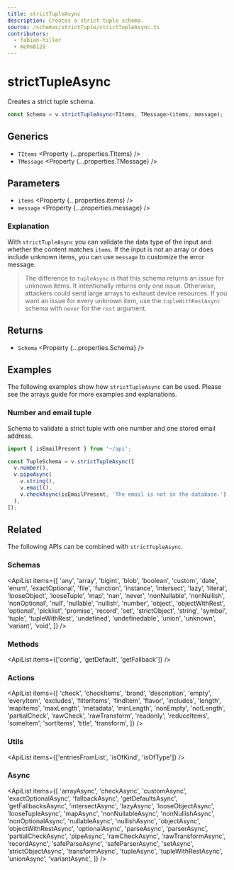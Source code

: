 ```yaml
---
title: strictTupleAsync
description: Creates a strict tuple schema.
source: /schemas/strictTuple/strictTupleAsync.ts
contributors:
  - fabian-hiller
  - mehm8128
---
```



# strictTupleAsync

Creates a strict tuple schema.

```ts
const Schema = v.strictTupleAsync<TItems, TMessage>(items, message);
```

## Generics

- `TItems` <Property {...properties.TItems} />
- `TMessage` <Property {...properties.TMessage} />

## Parameters

- `items` <Property {...properties.items} />
- `message` <Property {...properties.message} />

### Explanation

With `strictTupleAsync` you can validate the data type of the input and whether the content matches `items`. If the input is not an array or does include unknown items, you can use `message` to customize the error message.

> The difference to <Link href="../tupleAsync/">`tupleAsync`</Link> is that this schema returns an issue for unknown items. It intentionally returns only one issue. Otherwise, attackers could send large arrays to exhaust device resources. If you want an issue for every unknown item, use the <Link href="../tupleWithRestAsync/">`tupleWithRestAsync`</Link> schema with <Link href="../never/">`never`</Link> for the `rest` argument.

## Returns

- `Schema` <Property {...properties.Schema} />

## Examples

The following examples show how `strictTupleAsync` can be used. Please see the <Link href="/guides/arrays/">arrays guide</Link> for more examples and explanations.

### Number and email tuple

Schema to validate a strict tuple with one number and one stored email address.

```ts
import { isEmailPresent } from '~/api';

const TupleSchema = v.strictTupleAsync([
  v.number(),
  v.pipeAsync(
    v.string(),
    v.email(),
    v.checkAsync(isEmailPresent, 'The email is not in the database.')
  ),
]);
```

## Related

The following APIs can be combined with `strictTupleAsync`.

### Schemas

<ApiList
  items={[
    'any',
    'array',
    'bigint',
    'blob',
    'boolean',
    'custom',
    'date',
    'enum',
    'exactOptional',
    'file',
    'function',
    'instance',
    'intersect',
    'lazy',
    'literal',
    'looseObject',
    'looseTuple',
    'map',
    'nan',
    'never',
    'nonNullable',
    'nonNullish',
    'nonOptional',
    'null',
    'nullable',
    'nullish',
    'number',
    'object',
    'objectWithRest',
    'optional',
    'picklist',
    'promise',
    'record',
    'set',
    'strictObject',
    'string',
    'symbol',
    'tuple',
    'tupleWithRest',
    'undefined',
    'undefinedable',
    'union',
    'unknown',
    'variant',
    'void',
  ]}
/>

### Methods

<ApiList items={['config', 'getDefault', 'getFallback']} />

### Actions

<ApiList
  items={[
    'check',
    'checkItems',
    'brand',
    'description',
    'empty',
    'everyItem',
    'excludes',
    'filterItems',
    'findItem',
    'flavor',
    'includes',
    'length',
    'mapItems',
    'maxLength',
    'metadata',
    'minLength',
    'nonEmpty',
    'notLength',
    'partialCheck',
    'rawCheck',
    'rawTransform',
    'readonly',
    'reduceItems',
    'someItem',
    'sortItems',
    'title',
    'transform',
  ]}
/>

### Utils

<ApiList items={['entriesFromList', 'isOfKind', 'isOfType']} />

### Async

<ApiList
  items={[
    'arrayAsync',
    'checkAsync',
    'customAsync',
    'exactOptionalAsync',
    'fallbackAsync',
    'getDefaultsAsync',
    'getFallbacksAsync',
    'intersectAsync',
    'lazyAsync',
    'looseObjectAsync',
    'looseTupleAsync',
    'mapAsync',
    'nonNullableAsync',
    'nonNullishAsync',
    'nonOptionalAsync',
    'nullableAsync',
    'nullishAsync',
    'objectAsync',
    'objectWithRestAsync',
    'optionalAsync',
    'parseAsync',
    'parserAsync',
    'partialCheckAsync',
    'pipeAsync',
    'rawCheckAsync',
    'rawTransformAsync',
    'recordAsync',
    'safeParseAsync',
    'safeParserAsync',
    'setAsync',
    'strictObjectAsync',
    'transformAsync',
    'tupleAsync',
    'tupleWithRestAsync',
    'unionAsync',
    'variantAsync',
  ]}
/>
